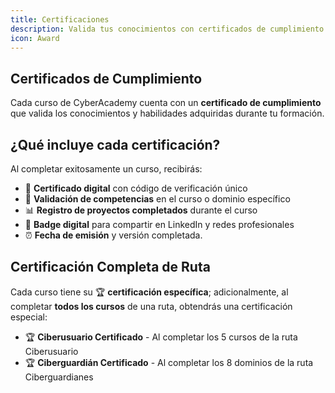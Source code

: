 ```yaml
---
title: Certificaciones
description: Valida tus conocimientos con certificados de cumplimiento
icon: Award
---
```


## Certificados de Cumplimiento

Cada curso de CyberAcademy cuenta con un **certificado de cumplimiento** que valida los conocimientos y habilidades adquiridas durante tu formación.

## ¿Qué incluye cada certificación?

Al completar exitosamente un curso, recibirás:

- 📜 **Certificado digital** con código de verificación único
- 🎯 **Validación de competencias** en el curso o dominio específico
- 📊 **Registro de proyectos completados** durante el curso
- 🔗 **Badge digital** para compartir en LinkedIn y redes profesionales
- ⏰ **Fecha de emisión** y versión completada.

## Certificación Completa de Ruta

Cada curso tiene su 🏆 **certificación específica**; adicionalmente, al completar **todos los cursos** de una ruta, obtendrás una certificación especial:

- 🏆 **Ciberusuario Certificado** - Al completar los 5 cursos de la ruta Ciberusuario
- 🏆 **Ciberguardián Certificado** - Al completar los 8 dominios de la ruta Ciberguardianes
